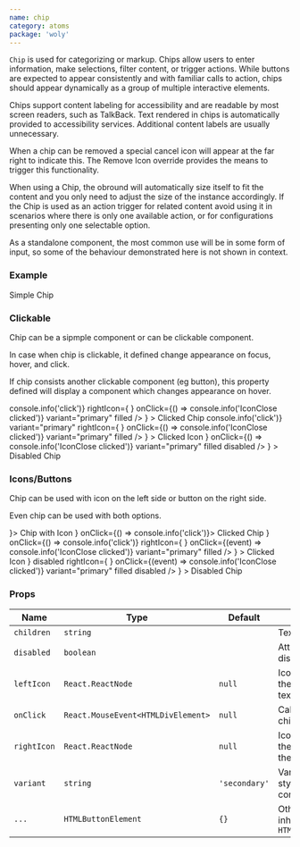 ```yaml
---
name: chip
category: atoms
package: 'woly'
---
```



`Chip` is used for categorizing or markup.
Chips allow users to enter information, make selections, filter content, or trigger actions.
While buttons are expected to appear consistently and with familiar calls to action, chips should appear dynamically as a group of multiple interactive elements.

Chips support content labeling for accessibility and are readable by most screen readers, such as TalkBack.
Text rendered in chips is automatically provided to accessibility services. Additional content labels are usually unnecessary.

When a chip can be removed a special cancel icon will appear at the far right to indicate this.
The Remove Icon override provides the means to trigger this functionality.

When using a Chip, the obround will automatically size itself to fit the content and you only need to adjust the size of the instance accordingly.
If the Chip is used as an action trigger for related content avoid using it in scenarios where there is only one available action,
or for configurations presenting only one selectable option.

As a standalone component, the most common use will be in some form of input, so some of the behaviour demonstrated here is not shown in context.

### Example

<Playground>
  <block.XS>
    <Chip variant="primary">Simple Chip</Chip>
  </block.XS>
</Playground>

### Clickable

Chip can be a sipmple component or can be clickable component.

In case when chip is clickable, it defined change appearance on focus, hover, and click.

If chip consists another clickable component (eg button), this property defined will display a component which changes appearance on hover.

<Playground>
  <block.N>
    <Chip
      variant="primary"
      onClick={() => console.info('click')}
      rightIcon={
        <ButtonIcon
          icon={<CloseIcon />}
          onClick={() => console.info('IconClose clicked')}
          variant="primary"
          filled
        />
      }
    >
      Clicked Chip
    </Chip>
  </block.N>
  <block.XS>
    <Chip
      onClick={() => console.info('click')}
      variant="primary"
      rightIcon={
        <ButtonIcon
          icon={<CloseIcon />}
          onClick={() => console.info('IconClose clicked')}
          variant="primary"
          filled
        />
      }
    >
      Clicked Icon
    </Chip>
  </block.XS>
  <block.S>
    <Chip
      variant="primary"
      disabled
      rightIcon={
        <ButtonIcon
          icon={<CloseIcon />}
          onClick={() => console.info('IconClose clicked')}
          variant="primary"
          filled
          disabled
        />
      }
    >
      Disabled Chip
    </Chip>
  </block.S>
</Playground>

### Icons/Buttons

Chip can be used with icon on the left side or button on the right side.

Even chip can be used with both options.

<Playground>
  <block.S>
    <Chip variant="primary" leftIcon={<PlusIcon />}>
      Chip with Icon
    </Chip>
  </block.S>
  <block.S>
    <Chip variant="primary" leftIcon={<PlusIcon />} onClick={() => console.info('click')}>
      Clicked Chip
    </Chip>
  </block.S>
  <block.S>
    <Chip
      variant="primary"
      leftIcon={<PlusIcon />}
      onClick={() => console.info('click')}
      rightIcon={
        <ButtonIcon
          icon={<CloseIcon />}
          onClick={(event) => console.info('IconClose clicked')}
          variant="primary"
          filled
        />
      }
    >
      Clicked Icon
    </Chip>
  </block.S>
  <block.S>
    <Chip
      variant="primary"
      leftIcon={<PlusIcon />}
      disabled
      rightIcon={
        <ButtonIcon
          icon={<CloseIcon />}
          onClick={(event) => console.info('IconClose clicked')}
          variant="primary"
          filled
          disabled
        />
      }
    >
      Disabled Chip
    </Chip>
  </block.S>
</Playground>

### Props

| Name        | Type                               | Default       | Description                                        |
| ----------- | ---------------------------------- | ------------- | -------------------------------------------------- |
| `children`  | `string`                           |               | Text inside chip                                   |
| `disabled`  | `boolean`                          |               | Attribute to disable chip                          |
| `leftIcon`  | `React.ReactNode`                  | `null`        | Icon to show on the left side of the text          |
| `onClick`   | `React.MouseEvent<HTMLDivElement>` | `null`        | Callback when chip is clicked                      |
| `rightIcon` | `React.ReactNode`                  | `null`        | Icon to show on the right side of the text         |
| `variant`   | `string`                           | `'secondary'` | Variant prop to style Chip component               |
| `...`       | `HTMLButtonElement`                | `{}`          | Other props are inherited from `HTMLButtonElement` |
